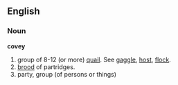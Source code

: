 ==English==
===Noun===
'''covey'''

#group of 8-12 (or more) [[quail]].  See [[gaggle]], [[host]], [[flock]].
#[[brood]] of partridges.
#party, group (of persons or things)
